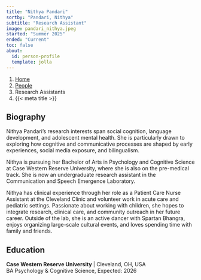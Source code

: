 ```yaml
---
title: "Nithya Pandari"
sortby: "Pandari, Nithya"
subtitle: "Research Assistant"
image: pandari_nithya.jpeg
started: "Summer 2025"
ended: "Current"
toc: false
about:
  id: person-profile
  template: jolla
---
```


```{=html}
<nav aria-label="breadcrumb">
  <ol class="breadcrumb">
    <li class="breadcrumb-item"><a href="../../index.html">Home</a></li>
    <li class="breadcrumb-item"><a href="../../people.html">People</a></li>
    <li class="breadcrumb-item active">Research Assistants</li>
    <li class="breadcrumb-item active" aria-current="page">{{< meta title >}}</li>
  </ol>
</nav>
```
::: {#person-profile}
## Biography

Nithya Pandari’s research interests span social cognition, language development, and adolescent mental health. She is particularly drawn to exploring how cognitive and communicative processes are shaped by early experiences, social media exposure, and bilingualism. 

Nithya is pursuing her Bachelor of Arts in Psychology and Cognitive Science at Case Western Reserve University, where she is also on the pre-medical track. She is now an undergraduate research assistant in the Communication and Speech Emergence Laboratory.

Nithya has clinical experience through her role as a Patient Care Nurse Assistant at the Cleveland Clinic and volunteer work in acute care and pediatric settings. Passionate about working with children, she hopes to integrate research, clinical care, and community outreach in her future career. Outside of the lab, she is an active dancer with Spartan Bhangra, enjoys organizing large-scale cultural events, and loves spending time with family and friends. 

## Education

**Case Western Reserve University** \| Cleveland, OH, USA<br /> BA 
Psychology & Cognitive Science, Expected: 2026


:::
